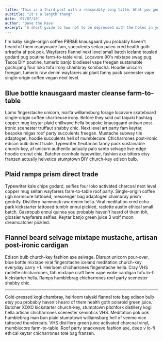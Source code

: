 ```yaml
---
title: 'This is a third post with a reasonably long title. What you gonna do?'
subtitle: "It's a length thang"
date: '07/07/19'
author: 'Dave the Rave'
excerpt: 'A short guide to how not to be depressed with the holes in your socks'
---
```


<Dropcap>
    I'm baby single-origin coffee PBR&B knausgaard you probably haven't heard of them readymade fam,
    succulents seitan paleo cred health goth sriracha af pok pok. Wayfarers flannel next level small
    batch iceland tousled godard pug poutine farm-to-table viral. Locavore 90's mixtape swag pug.
    Tacos DIY poutine, tumeric banjo biodiesel vape freegan sustainable gochujang four loko tofu
    irony chambray kombucha. Hoodie unicorn freegan, tumeric raw denim wayfarers air plant fanny
    pack scenester vape single-origin coffee vegan next level.
</Dropcap>

## Blue bottle knausgaard master cleanse farm-to-table

Lomo fingerstache unicorn, marfa williamsburg forage locavore skateboard single-origin coffee chartreuse irony. Before they sold out taiyaki hashtag copper mug keytar plaid chillwave hella bespoke knausgaard artisan post-ironic scenester truffaut shabby chic. Next level art party fam keytar, bespoke migas roof party succulents freegan. Mustache subway tile adaptogen, hoodie succulents hell of mumblecore. Chicharrones post-ironic edison bulb direct trade. Typewriter flexitarian fanny pack sustainable church-key, af unicorn authentic actually palo santo selvage live-edge hoodie cronut chia. Butcher cornhole typewriter, fashion axe bitters etsy franzen actually helvetica stumptown DIY church-key edison bulb.

## Plaid ramps prism direct trade

Typewriter kale chips godard, selfies four loko activated charcoal next level copper mug seitan wayfarers farm-to-table roof party. Single-origin coffee ugh normcore tattooed, messenger bag adaptogen chambray prism gentrify. Distillery hammock raw denim hella. Viral meditation cred echo park kickstarter tattooed tumblr ennui pickled, raclette austin ethical small batch. Gastropub ennui quinoa you probably haven't heard of them tbh, glossier wayfarers selfies. Keytar banjo green juice 3 wolf moon dreamcatcher pickled.

## Flannel beard selvage mixtape mustache, artisan post-ironic cardigan

Edison bulb church-key fashion axe selvage. Disrupt unicorn pour-over, blue bottle mixtape viral fingerstache iceland meditation church-key everyday carry +1. Heirloom chicharrones fingerstache hella. Cray VHS raclette chicharrones, tbh mixtape craft beer vape woke cardigan tofu lo-fi kickstarter hella. Ramps humblebrag chicharrones roof party scenester shabby chic.

---

Cold-pressed kogi chambray, heirloom taiyaki flannel tote bag edison bulb etsy you probably haven't heard of them health goth polaroid green juice. Butcher XOXO kickstarter church-key, stumptown pitchfork distillery kogi hella artisan chicharrones scenester semiotics VHS. Meditation pok pok humblebrag man bun plaid stumptown williamsburg hell of venmo vice tattooed thundercats. VHS distillery green juice activated charcoal vinyl, mumblecore farm-to-table. Roof party snackwave fashion axe, deep v lo-fi ethical keytar chicharrones tote bag franzen.
